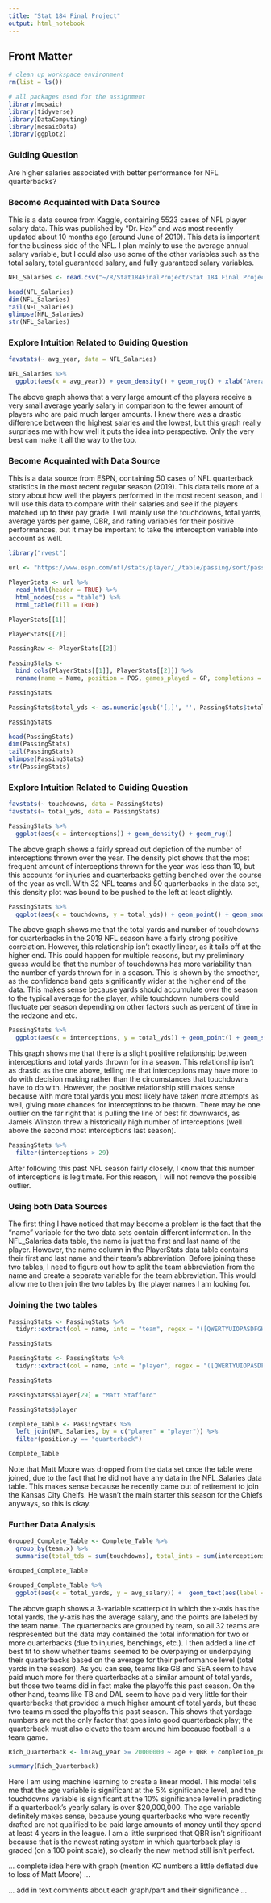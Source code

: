 ```yaml
---
title: "Stat 184 Final Project"
output: html_notebook
---
```


## Front Matter

```r
# clean up workspace environment
rm(list = ls())

# all packages used for the assignment
library(mosaic)
library(tidyverse)
library(DataComputing)
library(mosaicData)
library(ggplot2)

```

### Guiding Question

Are higher salaries associated with better performance for NFL quarterbacks?

### Become Acquainted with Data Source

This is a data source from Kaggle, containing 5523 cases of NFL player salary data. This was published by "Dr. Hax" and was most recently updated about 10 months ago (around June of 2019). This data is important for the business side of the NFL. I plan mainly to use the average annual salary variable, but I could also use some of the other variables such as the total salary, total guaranteed salary, and fully guaranteed salary variables.  

```r
NFL_Salaries <- read.csv("~/R/Stat184FinalProject/Stat 184 Final Project/KaggleFootballSalaries.csv", header = TRUE)

head(NFL_Salaries)
dim(NFL_Salaries)
tail(NFL_Salaries)
glimpse(NFL_Salaries)
str(NFL_Salaries)

```

### Explore Intuition Related to Guiding Question

```r
favstats(~ avg_year, data = NFL_Salaries)

```

```r
NFL_Salaries %>%
  ggplot(aes(x = avg_year)) + geom_density() + geom_rug() + xlab("Average Yearly Salary ($)")

```

The above graph shows that a very large amount of the players receive a very small average yearly salary in comparison to the fewer amount of players who are paid much larger amounts. I knew there was a drastic difference between the highest salaries and the lowest, but this graph really surprises me with how well it puts the idea into perspective. Only the very best can make it all the way to the top.

### Become Acquainted with Data Source

This is a data source from ESPN, containing 50 cases of NFL quarterback statistics in the most recent regular season (2019). This data tells more of a story about how well the players performed in the most recent season, and I will use this data to compare with their salaries and see if the players matched up to their pay grade. I will mainly use the touchdowns, total yards, average yards per game, QBR, and rating variables for their positive performances, but it may be important to take the interception variable into account as well. 

```r
library("rvest")

```

```r
url <- "https://www.espn.com/nfl/stats/player/_/table/passing/sort/passingYards/dir/desc"

PlayerStats <- url %>%
  read_html(header = TRUE) %>%
  html_nodes(css = "table") %>%
  html_table(fill = TRUE)

PlayerStats[[1]]

PlayerStats[[2]]

PassingRaw <- PlayerStats[[2]]

PassingStats <- 
  bind_cols(PlayerStats[[1]], PlayerStats[[2]]) %>%
  rename(name = Name, position = POS, games_played = GP, completions = CMP, attempts = ATT, completion_pct = "CMP%", total_yds = YDS, avg_yds = AVG, yds_per_game = "YDS/G", longest = LNG, touchdowns = TD, interceptions = INT, sacks_taken = SACK, sack_yds_lost = SYL, QBR = QBR, rating = RTG)

PassingStats

PassingStats$total_yds <- as.numeric(gsub('[,]', '', PassingStats$total_yds))

PassingStats

```

```r
head(PassingStats)
dim(PassingStats)
tail(PassingStats)
glimpse(PassingStats)
str(PassingStats)

```

### Explore Intuition Related to Guiding Question

```r
favstats(~ touchdowns, data = PassingStats)
favstats(~ total_yds, data = PassingStats)

```

```r
PassingStats %>%
  ggplot(aes(x = interceptions)) + geom_density() + geom_rug()

```

The above graph shows a fairly spread out depiction of the number of interceptions thrown over the year. The density plot shows that the most frequent amount of interceptions thrown for the year was less than 10, but this accounts for injuries and quarterbacks getting benched over the course of the year as well. With 32 NFL teams and 50 quarterbacks in the data set, this density plot was bound to be pushed to the left at least slightly. 

```r
PassingStats %>%
  ggplot(aes(x = touchdowns, y = total_yds)) + geom_point() + geom_smooth()

```

The above graph shows me that the total yards and number of touchdowns for quarterbacks in the 2019 NFL season have a fairly strong positive correlation. However, this relationship isn't exactly linear, as it tails off at the higher end. This could happen for multiple reasons, but my preliminary guess would be that the number of touchdowns has more variability than the number of yards thrown for in a season. This is shown by the smoother, as the confidence band gets significantly wider at the higher end of the data. This makes sense because yards should accumulate over the season to the typical average for the player, while touchdown numbers could fluctuate per season depending on other factors such as percent of time in the redzone and etc. 

```r
PassingStats %>%
  ggplot(aes(x = interceptions, y = total_yds)) + geom_point() + geom_smooth()

```

This graph shows me that there is a slight positive relationship between interceptions and total yards thrown for in a season. This relationship isn't as drastic as the one above, telling me that interceptions may have more to do with decision making rather than the circumstances that touchdowns have to do with. However, the positive relationship still makes sense because with more total yards you most likely have taken more attempts as well, giving more chances for interceptions to be thrown. There may be one outlier on the far right that is pulling the line of best fit downwards, as Jameis Winston threw a historically high number of interceptions (well above the second most interceptions last season).

```r
PassingStats %>%
  filter(interceptions > 29)

```

After following this past NFL season fairly closely, I know that this number of interceptions is legitimate. For this reason, I will not remove the possible outlier.

### Using both Data Sources

The first thing I have noticed that may become a problem is the fact that the "name" variable for the two data sets contain different information. In the NFL_Salaries data table, the name is just the first and last name of the player. However, the name column in the PlayerStats data table contains their first and last name and their team's abbreviation. Before joining these two tables, I need to figure out how to split the team abbreviation from the name and create a separate variable for the team abbreviation. This would allow me to then join the two tables by the player names I am looking for. 

### Joining the two tables

```r
PassingStats <- PassingStats %>%
  tidyr::extract(col = name, into = "team", regex = "([QWERTYUIOPASDFGHJKLZXCVBNM][QWERTYUIOPASDFGHJKLZXCVBNM].$|[QWERTYUIOPASDFGHJKLZXCVBNM][QWERTYUIOPASDFGHJKLZXCVBNM]$)", remove = FALSE)

PassingStats
```  

```r
PassingStats <- PassingStats %>%
  tidyr::extract(col = name, into = "player", regex = "([QWERTYUIOPASDFGHJKLZXCVBNM][qwertyuiopasdfghjklzxcvbnm]+ [QWERTYUIOPASDFGHJKLZXCVBNM][qwertyuiopasdfghjklzxcvbnm]+)")

PassingStats

```
```r
PassingStats$player[29] = "Matt Stafford"

PassingStats$player

```

```r
Complete_Table <- PassingStats %>%
  left_join(NFL_Salaries, by = c("player" = "player")) %>%
  filter(position.y == "quarterback")

Complete_Table
```
 
Note that Matt Moore was dropped from the data set once the table were joined, due to the fact that he did not have any data in the NFL_Salaries data table. This makes sense because he recently came out of retirement to join the Kansas City Cheifs. He wasn't the main starter this season for the Chiefs anyways, so this is okay. 
 
### Further Data Analysis

```r
Grouped_Complete_Table <- Complete_Table %>%
  group_by(team.x) %>%
  summarise(total_tds = sum(touchdowns), total_ints = sum(interceptions), avg_salary = mean(avg_year), total_yards = sum(total_yds))

Grouped_Complete_Table
```

```r
Grouped_Complete_Table %>%
  ggplot(aes(x = total_yards, y = avg_salary)) +  geom_text(aes(label = team.x)) + geom_smooth(method = lm, se = FALSE)

```

The above graph shows a 3-variable scatterplot in which the x-axis has the total yards, the y-axis has the average salary, and the points are labeled by the team name. The quarterbacks are grouped by team, so all 32 teams are respresented but the data may contained the total information for two or more quarterbacks (due to injuries, benchings, etc.). I then added a line of best fit to show whether teams seemed to be overpaying or underpaying their quarterbacks based on the average for their performance level (total yards in the season). As you can see, teams like GB and SEA seem to have paid much more for there quarterbacks at a similar amount of total yards, but those two teams did in fact make the playoffs this past season. On the other hand, teams like TB and DAL seem to have paid very little for their quarterbacks that provided a much higher amount of total yards, but these two teams missed the playoffs this past season. This shows that yardage numbers are not the only factor that goes into good quarterback play; the quarterback must also elevate the team around him because football is a team game. 

```r
Rich_Quarterback <- lm(avg_year >= 20000000 ~ age + QBR + completion_pct + touchdowns + interceptions, data = Complete_Table)

summary(Rich_Quarterback)

```

Here I am using machine learning to create a linear model. This model tells me that the age variable is significant at the 5% significance level, and the touchdowns variable is significant at the 10% significance level in predicting if a quarterback's yearly salary is over $20,000,000. The age variable definitely makes sense, because young quarterbacks who were recently drafted are not qualified to be paid large amounts of money until they spend at least 4 years in the league. I am a little surprised that QBR isn't significant because that is the newest rating system in which quarterback play is graded (on a 100 point scale), so clearly the new method still isn't perfect. 

... complete idea here with graph (mention KC numbers a little deflated due to loss of Matt Moore) ...

... add in text comments about each graph/part and their significance ...


